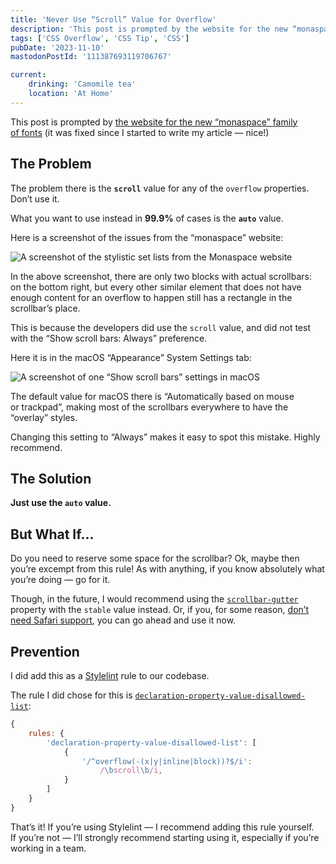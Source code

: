 ```yaml
---
title: 'Never Use “Scroll” Value for Overflow'
description: 'This post is prompted by the website for the new “monaspace” family of fonts. The problem there is the scroll value for any of the overflow properties. Don’t use it.'
tags: ['CSS Overflow', 'CSS Tip', 'CSS']
pubDate: '2023-11-10'
mastodonPostId: '111387693119706767'

current:
	drinking: 'Camomile tea'
	location: 'At Home'
---
```


This post is prompted by [the website for the new “monaspace” family of fonts](https://monaspace.githubnext.com/) (it was fixed since I started to write my article — nice!)

## The Problem

The problem there is the **`scroll`** value for any of the `overflow` properties. Don’t use it.

What you want to use instead in **99.9%** of cases is the **`auto`** value.

Here is a screenshot of the issues from the “monaspace” website:

![A screenshot of the stylistic set lists from the Monaspace website](./monaspace.png)

In the above screenshot, there are only two blocks with actual scrollbars: on the bottom right, but every other similar element that does not have enough content for an overflow to happen still has a rectangle in the scrollbar’s place.

This is because the developers did use the `scroll` value, and did not test with the “Show scroll bars: Always” preference.

Here it is in the macOS “Appearance” System Settings tab:

![A screenshot of one “Show scroll bars” settings in macOS](./setting.png)

The default value for macOS there is “Automatically based on mouse or trackpad”, making most of the scrollbars everywhere to have the “overlay” styles.

Changing this setting to “Always” makes it easy to spot this mistake. Highly recommend.

## The Solution

**Just use the `auto` value.**

## But What If…

Do you need to reserve some space for the scrollbar? Ok, maybe then you’re excempt from this rule! As with anything, if you know absolutely what you’re doing — go for it.

Though, in the future, I would recommend using the [`scrollbar-gutter`](https://drafts.csswg.org/css-overflow/#scrollbar-gutter-property) property with the `stable` value instead. Or, if you, for some reason, [don’t need Safari support](https://caniuse.com/?search=scrollbar-gutter), you can go ahead and use it now.

## Prevention

I did add this as a [Stylelint](https://stylelint.io/) rule to our codebase.

The rule I did chose for this is [`declaration-property-value-disallowed-list`](https://stylelint.io/user-guide/rules/declaration-property-value-disallowed-list/):

```js
{
	rules: {
		'declaration-property-value-disallowed-list': [
			{
				'/^overflow(-(x|y|inline|block))?$/i':
					/\bscroll\b/i,
			}
		]
	}
}
```

That’s it! If you’re using Stylelint — I recommend adding this rule yourself. If you’re not — I’ll strongly recommend starting using it, especially if you’re working in a team.
